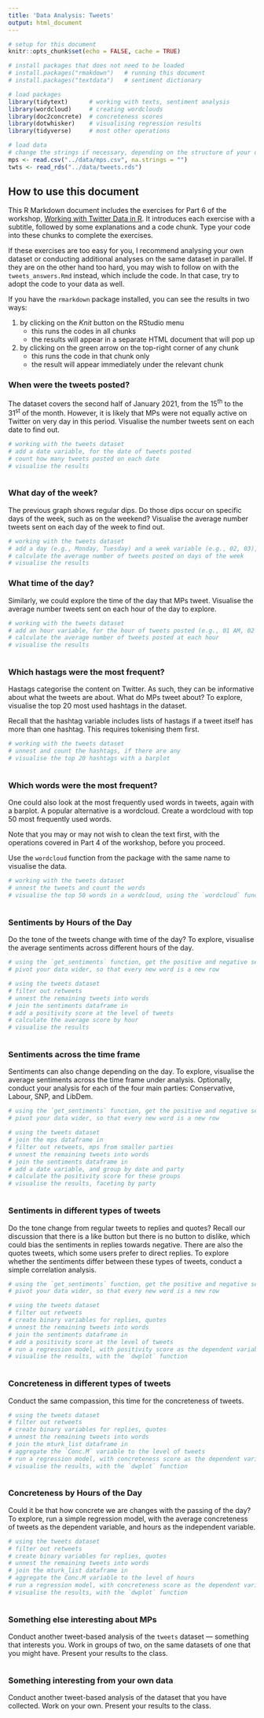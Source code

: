 ```yaml
---
title: 'Data Analysis: Tweets'
output: html_document
---
```


```r

# setup for this document
knitr::opts_chunk$set(echo = FALSE, cache = TRUE)

# install packages that does not need to be loaded
# install.packages("rmakdown")   # running this document   
# install.packages("textdata")   # sentiment dictionary

# load packages
library(tidytext)      # working with texts, sentiment analysis
library(wordcloud)     # creating wordclouds
library(doc2concrete)  # concreteness scores
library(dotwhisker)    # visualising regression results
library(tidyverse)     # most other operations

# load data
# change the strings if necessary, depending on the structure of your directory
mps <- read.csv("../data/mps.csv", na.strings = "")
twts <- read_rds("../data/tweets.rds")

```

## How to use this document

This R Markdown document includes the exercises for Part 6 of the workshop, [Working with Twitter Data in R](https://resulumit.com/teaching/twtr_workshop.html#1). It introduces each exercise with a subtitle, followed by some explanations and a code chunk. Type your code into these chunks to complete the exercises.

If these exercises are too easy for you, I recommend analysing your own dataset or conducting additional analyses on the same dataset in parallel. If they are on the other hand too hard,  you may wish to follow on with the `tweets_answers.Rmd` instead, which include the code. In that case, try to adopt the code to your data as well.

If you have the `rmarkdown` package installed, you can see the results in two ways:

1) by clicking on the *Knit* button on the RStudio menu
    - this runs the codes in all chunks   
    - the results will appear in a separate HTML document that will pop up
    
2) by clicking on the green arrow on the top-right corner of any chunk
    - this runs the code in that chunk only    
    - the result will appear immediately under the relevant chunk


### When were the tweets posted?

The dataset covers the second half of January 2021, from the 15^th^ to the 31^st^ of the month. However, it is likely that MPs were not equally active on Twitter on very day in this period. Visualise the number tweets sent on each date to find out. 

```r

# working with the tweets dataset
# add a date variable, for the date of tweets posted
# count how many tweets posted on each date
# visualise the results



```

### What day of the week?

The previous graph shows regular dips. Do those dips occur on  specific days of the week, such as on the weekend? Visualise the average number tweets sent on each day of the week to find out. 

```r

# working with the tweets dataset
# add a day (e.g., Monday, Tuesday) and a week variable (e.g., 02, 03), because some days are in the dataset multiple times
# calculate the average number of tweets posted on days of the week
# visualise the results


```

### What time of the day?

Similarly, we could explore the time of the day that MPs tweet. Visualise the average number tweets sent on each hour of the day to explore. 

```r

# working with the tweets dataset
# add an hour variable, for the hour of tweets posted (e.g., 01 AM, 02 AM)
# calculate the average number of tweets posted at each hour
# visualise the results



```


### Which hastags were the most frequent?

Hastags categorise the content on Twitter. As such, they can be informative about what the tweets are about. What do MPs tweet about? To explore, visualise the top 20 most used hashtags in the dataset.

Recall that the hashtag variable includes lists of hastags if a tweet itself has more than one hashtag. This requires tokenising them first. 

```r

# working with the tweets dataset
# unnest and count the hashtags, if there are any
# visualise the top 20 hashtags with a barplot



```


### Which words were the most frequent?

One could also look at the most frequently used words in tweets, again with a barplot. A popular alternative is a wordcloud. Create a wordcloud with top 50 most frequently used words. 

Note that you may or may not wish to clean the text first, with the operations covered in Part 4 of the workshop, before you proceed.

Use the `wordcloud` function from the package with the same name to visualise the data.

```r

# working with the tweets dataset
# unnest the tweets and count the words
# visualise the top 50 words in a wordcloud, using the `wordcloud` function



```

### Sentiments by Hours of the Day

Do the tone of the tweets change with time of the day? To explore, visualise the average sentiments across different hours of the day. 

```r

# using the `get_sentiments` function, get the positive and negative sentiments from the nrc dictionary
# pivot your data wider, so that every new word is a new row

# using the tweets dataset
# filter out retweets
# unnest the remaining tweets into words
# join the sentiments dataframe in
# add a positivity score at the level of tweets
# calculate the average score by hour
# visualise the results



```

### Sentiments across the time frame

Sentiments can also change depending on the day. To explore, visualise the average sentiments across the time frame under analysis. Optionally, conduct your analysis for each of the four main parties: Conservative, Labour, SNP, and LibDem.  


```r

# using the `get_sentiments` function, get the positive and negative sentiments from the nrc dictionary
# pivot your data wider, so that every new word is a new row

# using the tweets dataset
# join the mps dataframe in
# filter out retweets, mps from smaller parties
# unnest the remaining tweets into words
# join the sentiments dataframe in
# add a date variable, and group by date and party
# calculate the positivity score for these groups
# visualise the results, faceting by party



```

### Sentiments in different types of tweets

Do the tone change from regular tweets to replies and quotes? Recall our discussion that there is a like button but there is no button to dislike, which could bias the sentiments in replies towards negative. There are also the quotes tweets, which some users prefer to direct replies. To explore whether the sentiments differ between these types of tweets, conduct a simple correlation analysis.

```r

# using the `get_sentiments` function, get the positive and negative sentiments from the nrc dictionary
# pivot your data wider, so that every new word is a new row

# using the tweets dataset
# filter out retweets
# create binary variables for replies, quotes
# unnest the remaining tweets into words
# join the sentiments dataframe in
# add a positivity score at the level of tweets
# run a regression model, with positivity score as the dependent variable and tweet types (tweets, replies, quotes) as independent variables
# visualise the results, with the `dwplot` function



```

### Concreteness in different types of tweets

Conduct the same compassion, this time for the concreteness of tweets.

```r

# using the tweets dataset
# filter out retweets
# create binary variables for replies, quotes
# unnest the remaining tweets into words
# join the mturk_list dataframe in
# aggregate the `Conc.M` variable to the level of tweets
# run a regression model, with concreteness score as the dependent variable and tweet types (tweets, replies, quotes) as independent variables
# visualise the results, with the `dwplot` function



```

### Concreteness by Hours of the Day

Could it be that how concrete we are changes with the passing of the day? To explore, run a simple regression model, with the average concreteness of tweets as the dependent variable, and hours as the independent variable. 

```r

# using the tweets dataset
# filter out retweets
# create binary variables for replies, quotes
# unnest the remaining tweets into words
# join the mturk_list dataframe in
# aggregate the Conc.M variable to the level of hours
# run a regression model, with concreteness score as the dependent variable and hours as independent variable
# visualise the results, with the `dwplot` function



```


### Something else interesting about MPs

Conduct another tweet-based analysis of the `tweets` dataset --- something that interests you. Work in groups of two, on the same datasets of one that you might have. Present your results to the class.


```r


```


### Something interesting from your own data

Conduct another tweet-based analysis of the dataset that you have collected. Work on your own. Present your results to the class.

```r



```
